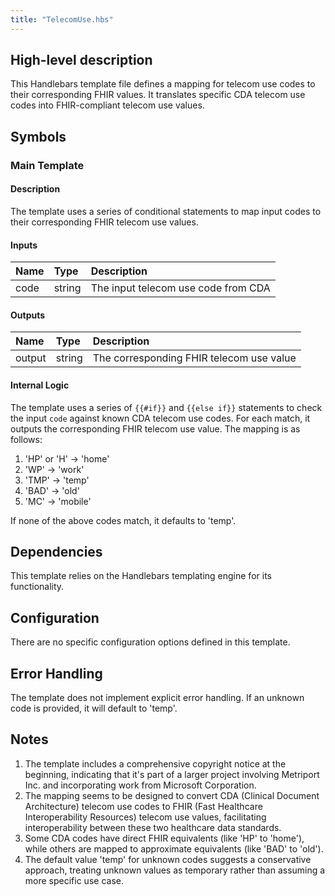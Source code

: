 ```yaml
---
title: "TelecomUse.hbs"
---
```


## High-level description
This Handlebars template file defines a mapping for telecom use codes to their corresponding FHIR values. It translates specific CDA telecom use codes into FHIR-compliant telecom use values.

## Symbols

### Main Template
#### Description
The template uses a series of conditional statements to map input codes to their corresponding FHIR telecom use values.

#### Inputs
| Name | Type | Description |
|:-----|:-----|:------------|
| code | string | The input telecom use code from CDA |

#### Outputs
| Name | Type | Description |
|:-----|:-----|:------------|
| output | string | The corresponding FHIR telecom use value |

#### Internal Logic
The template uses a series of `{{#if}}` and `{{else if}}` statements to check the input `code` against known CDA telecom use codes. For each match, it outputs the corresponding FHIR telecom use value. The mapping is as follows:

1. 'HP' or 'H' → 'home'
2. 'WP' → 'work'
3. 'TMP' → 'temp'
4. 'BAD' → 'old'
5. 'MC' → 'mobile'

If none of the above codes match, it defaults to 'temp'.

## Dependencies
This template relies on the Handlebars templating engine for its functionality.

## Configuration
There are no specific configuration options defined in this template.

## Error Handling
The template does not implement explicit error handling. If an unknown code is provided, it will default to 'temp'.

## Notes
1. The template includes a comprehensive copyright notice at the beginning, indicating that it's part of a larger project involving Metriport Inc. and incorporating work from Microsoft Corporation.
2. The mapping seems to be designed to convert CDA (Clinical Document Architecture) telecom use codes to FHIR (Fast Healthcare Interoperability Resources) telecom use values, facilitating interoperability between these two healthcare data standards.
3. Some CDA codes have direct FHIR equivalents (like 'HP' to 'home'), while others are mapped to approximate equivalents (like 'BAD' to 'old').
4. The default value 'temp' for unknown codes suggests a conservative approach, treating unknown values as temporary rather than assuming a more specific use case.